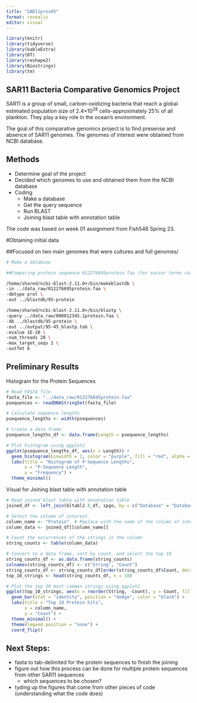 ```yaml
---
title: "SAR11pres05"
format: revealjs
editor: visual
---
```


```r
library(knitr)
library(tidyverse)
library(kableExtra)
library(DT)
library(reshape2)
library(Biostrings)
library(tm)
```

## **SAR11 Bacteria Comparative Genomics Project**

SAR11 is a group of small, carbon-oxidizing bacteria that reach a global estimated population size of 2.4×10^28^ cells-approximately 25% of all plankton. They play a key role in the ocean's environment.

The goal of this comparative genomics project is to find presense and absence of SAR11 genomes. The genomes of interest were obtained from NCBI database.

## Methods

-   Determine goal of the project
-   Decided which genomes to use and obtained them from the NCBI database
-   Coding
    -   Make a database
    -   Get the query sequence
    -   Run BLAST
    -   Joining blast table with annotation table

The code was based on week 01 assignment from Fish546 Spring 23.

#Obtaining initial data

##Focused on two main genomes that were cultures and full genomes/

```bash
# Make a database

##Comparing protein sequence 012276695protein.faa (for easier terms called 95) to 000012345.1protein.faa (for easier terms called 45). First creating a database for 95.  

/home/shared/ncbi-blast-2.11.0+/bin/makeblastdb \
-in ../data_raw/012276695protein.faa \
-dbtype prot \
-out ../blastdb/95-protein
```

```bash
/home/shared/ncbi-blast-2.11.0+/bin/blastp \
-query ../data_raw/000012345.1protein.faa \
-db ../blastdb/95-protein \
-out ../output/95-45_blastp.tab \
-evalue 1E-20 \
-num_threads 20 \
-max_target_seqs 1 \
-outfmt 6
```

## Preliminary Results

Histogram for the Protein Sequences

```r
# Read FASTA file
fasta_file <- "../data_raw/012276695protein.faa"  
psequences <- readDNAStringSet(fasta_file)

# Calculate sequence lengths
psequence_lengths <- width(psequences)

# Create a data frame
psequence_lengths_df <- data.frame(Length = psequence_lengths)

# Plot histogram using ggplot2
ggplot(psequence_lengths_df, aes(x = Length)) +
  geom_histogram(binwidth = 1, color = "purple", fill = "red", alpha = 0.75) +
  labs(title = "Histogram of P-Sequence Lengths",
       x = "P-Sequence Length",
       y = "Frequency") +
  theme_minimal()
```

Visual for Joining blast table with annotation table

```r
# Read joined blast table with annotation table
joined_df <- left_join(bltabl2.0_df, spgo, by = c("Database" = "Database"))

# Select the column of interest
column_name <- "Protein"  # Replace with the name of the column of interest
column_data <- joined_df[[column_name]]

# Count the occurrences of the strings in the column
string_counts <- table(column_data)

# Convert to a data frame, sort by count, and select the top 10
string_counts_df <- as.data.frame(string_counts)
colnames(string_counts_df) <- c("String", "Count")
string_counts_df <- string_counts_df[order(string_counts_df$Count, decreasing = TRUE), ]
top_10_strings <- head(string_counts_df, n = 10)

# Plot the top 10 most common strings using ggplot2
ggplot(top_10_strings, aes(x = reorder(String, -Count), y = Count, fill = String)) +
  geom_bar(stat = "identity", position = "dodge", color = "black") +
  labs(title = "Top 10 Protein hits",
       x = column_name,
       y = "Count") +
  theme_minimal() +
  theme(legend.position = "none") +
  coord_flip()
```

## Next Steps:

-   fasta to tab-delimited for the protein sequences to finish the joining
-   figure out how this process can be done for multiple protein sequences from other SAR11 sequences
    -   which sequences to be chosen?
-   tyding up the figures that come from other pieces of code (understanding what the code does)
